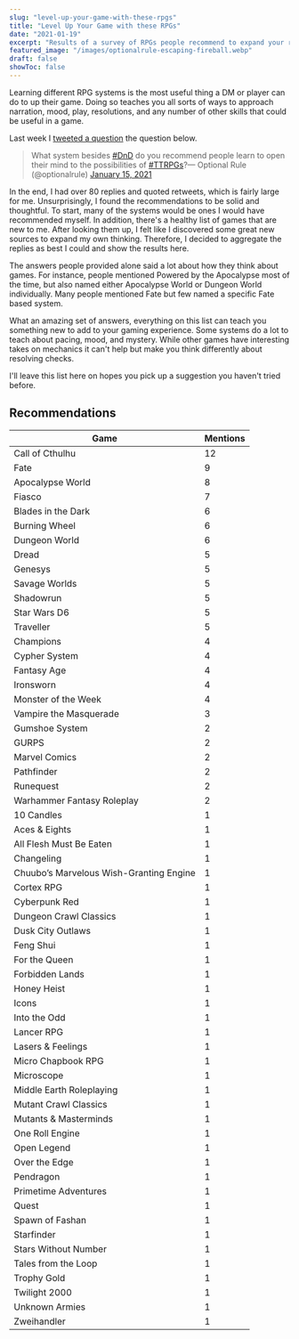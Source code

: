 ```yaml
---
slug: "level-up-your-game-with-these-rpgs"
title: "Level Up Your Game with these RPGs"
date: "2021-01-19"
excerpt: "Results of a survey of RPGs people recommend to expand your roleplaying and DM skills."
featured_image: "/images/optionalrule-escaping-fireball.webp"
draft: false
showToc: false
---
```


Learning different RPG systems is the most useful thing a DM or player can do to up their game. Doing so teaches you all sorts of ways to approach narration, mood, play, resolutions, and any number of other skills that could be useful in a game. 

Last week I [tweeted a question](https://twitter.com/optionalrule/status/1350078271443132416) the question below.



> What system besides [#DnD](https://twitter.com/hashtag/DnD?src=hash&ref_src=twsrc%5Etfw) do you recommend people learn to open their mind to the possibilities of [#TTRPGs](https://twitter.com/hashtag/TTRPGs?src=hash&ref_src=twsrc%5Etfw)?— Optional Rule (@optionalrule) [January 15, 2021](https://twitter.com/optionalrule/status/1350078271443132416?ref_src=twsrc%5Etfw)

 <script async src="https://platform.twitter.com/widgets.js" charset="utf-8"></script>

In the end, I had over 80 replies and quoted retweets, which is fairly large for me. Unsurprisingly, I found the recommendations to be solid and thoughtful. To start, many of the systems would be ones I would have recommended myself. In addition, there's a healthy list of games that are new to me. After looking them up, I felt like I discovered some great new sources to expand my own thinking. Therefore, I decided to aggregate the replies as best I could and show the results here.

The answers people provided alone said a lot about how they think about games. For instance, people mentioned Powered by the Apocalypse most of the time, but also named either Apocalypse World or Dungeon World individually. Many people mentioned Fate but few named a specific Fate based system. 

What an amazing set of answers, everything on this list can teach you something new to add to your gaming experience. Some systems do a lot to teach about pacing, mood, and mystery. While other games have interesting takes on mechanics it can't help but make you think differently about resolving checks. 

I'll leave this list here on hopes you pick up a suggestion you haven't tried before.

## Recommendations

|Game|Mentions|
|--- |--- |
|Call of Cthulhu|12|
|Fate|9|
|Apocalypse World|8|
|Fiasco|7|
|Blades in the Dark|6|
|Burning Wheel|6|
|Dungeon World|6|
|Dread|5|
|Genesys|5|
|Savage Worlds|5|
|Shadowrun|5|
|Star Wars D6|5|
|Traveller|5|
|Champions|4|
|Cypher System|4|
|Fantasy Age|4|
|Ironsworn|4|
|Monster of the Week|4|
|Vampire the Masquerade|3|
|Gumshoe System|2|
|GURPS|2|
|Marvel Comics|2|
|Pathfinder|2|
|Runequest|2|
|Warhammer Fantasy Roleplay|2|
|10 Candles|1|
|Aces & Eights|1|
|All Flesh Must Be Eaten|1|
|Changeling|1|
|Chuubo’s Marvelous Wish-Granting Engine|1|
|Cortex RPG|1|
|Cyberpunk Red|1|
|Dungeon Crawl Classics|1|
|Dusk City Outlaws|1|
|Feng Shui|1|
|For the Queen|1|
|Forbidden Lands|1|
|Honey Heist|1|
|Icons|1|
|Into the Odd|1|
|Lancer RPG|1|
|Lasers & Feelings|1|
|Micro Chapbook RPG|1|
|Microscope|1|
|Middle Earth Roleplaying|1|
|Mutant Crawl Classics|1|
|Mutants & Masterminds|1|
|One Roll Engine|1|
|Open Legend|1|
|Over the Edge|1|
|Pendragon|1|
|Primetime Adventures|1|
|Quest|1|
|Spawn of Fashan|1|
|Starfinder|1|
|Stars Without Number|1|
|Tales from the Loop|1|
|Trophy Gold|1|
|Twilight 2000|1|
|Unknown Armies|1|
|Zweihandler|1|

